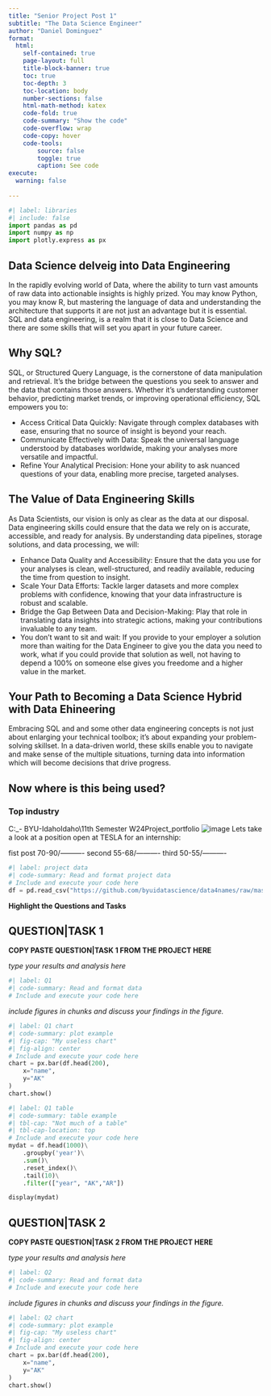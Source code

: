 ```yaml
---
title: "Senior Project Post 1"
subtitle: "The Data Science Engineer"
author: "Daniel Dominguez"
format:
  html:
    self-contained: true
    page-layout: full
    title-block-banner: true
    toc: true
    toc-depth: 3
    toc-location: body
    number-sections: false
    html-math-method: katex
    code-fold: true
    code-summary: "Show the code"
    code-overflow: wrap
    code-copy: hover
    code-tools:
        source: false
        toggle: true
        caption: See code
execute: 
  warning: false
    
---
```


```python
#| label: libraries
#| include: false
import pandas as pd
import numpy as np
import plotly.express as px
```


## Data Science delveig into Data Engineering 

In the rapidly evolving world of Data, where the ability to turn vast amounts of raw data into actionable insights is highly prized. You may know Python, you may know R, but mastering the language of data and understanding the architecture that supports it are not just an advantage but it is essential. SQL and data engineering, is a realm that it is close to Data Science and there are some skills that will set you apart in your future career.

## Why SQL?

SQL, or Structured Query Language, is the cornerstone of data manipulation and retrieval. It's the bridge between the questions you seek to answer and the data that contains those answers. Whether it's understanding customer behavior, predicting market trends, or improving operational efficiency, SQL empowers you to:

* Access Critical Data Quickly: Navigate through complex databases with ease, ensuring that no source of insight is beyond your reach.
* Communicate Effectively with Data: Speak the universal language understood by databases worldwide, making your analyses more versatile and impactful.
* Refine Your Analytical Precision: Hone your ability to ask nuanced questions of your data, enabling more precise, targeted analyses.


## The Value of Data Engineering Skills

As Data Scientists, our vision is only as clear as the data at our disposal. Data engineering skills could ensure that the data we rely on is accurate, accessible, and ready for analysis. By understanding data pipelines, storage solutions, and data processing, we will:

* Enhance Data Quality and Accessibility: Ensure that the data you use for your analyses is clean, well-structured, and readily available, reducing the time from question to insight.
* Scale Your Data Efforts: Tackle larger datasets and more complex problems with confidence, knowing that your data infrastructure is robust and scalable.
* Bridge the Gap Between Data and Decision-Making: Play that role in translating data insights into strategic actions, making your contributions invaluable to any team.
* You don't want to sit and wait: If you provide to your employer a solution more than waiting for the Data Engineer to give you the data you need to work, what if you could provide that solution as well, not having to depend a 100% on someone else gives you freedome and a higher value in the market.


## Your Path to Becoming a Data Science Hybrid with Data Ehineering

Embracing SQL and and some other data engineering concepts is not just about enlarging your technical toolbox; it's about expanding your problem-solving skillset. In a data-driven world, these skills enable you to navigate and make sense of the multiple situations, turning data into information which will become decisions that drive progress.

## Now where is this being used?

### Top industry

C:\Users\Dann_\OneDrive - BYU-Idaho\BYU Idaho\11th Semester W24\Senior Project\ddominguez_portfolio\Images
![image](C:/Users/Dann_/OneDrive - BYU-Idaho/BYU Idaho/11th Semester W24/Senior Project/ddominguez_portfolio/Images/capture.png)
Lets take a look at a position open at TESLA for an internship:



fist post 70-90/----------
second 55-68/----------
third 50-55/----------






```python
#| label: project data
#| code-summary: Read and format project data
# Include and execute your code here
df = pd.read_csv("https://github.com/byuidatascience/data4names/raw/master/data-raw/names_year/names_year.csv")
```

__Highlight the Questions and Tasks__

## QUESTION|TASK 1

__COPY PASTE QUESTION|TASK 1 FROM THE PROJECT HERE__

_type your results and analysis here_

```python
#| label: Q1
#| code-summary: Read and format data
# Include and execute your code here


```

_include figures in chunks and discuss your findings in the figure._

```python
#| label: Q1 chart
#| code-summary: plot example
#| fig-cap: "My useless chart"
#| fig-align: center
# Include and execute your code here
chart = px.bar(df.head(200),
    x="name", 
    y="AK"
)
chart.show()
```


```python
#| label: Q1 table
#| code-summary: table example
#| tbl-cap: "Not much of a table"
#| tbl-cap-location: top
# Include and execute your code here
mydat = df.head(1000)\
    .groupby('year')\
    .sum()\
    .reset_index()\
    .tail(10)\
    .filter(["year", "AK","AR"])

display(mydat)

```


## QUESTION|TASK 2

__COPY PASTE QUESTION|TASK 2 FROM THE PROJECT HERE__

_type your results and analysis here_

```python
#| label: Q2
#| code-summary: Read and format data
# Include and execute your code here


```

_include figures in chunks and discuss your findings in the figure._

```python
#| label: Q2 chart
#| code-summary: plot example
#| fig-cap: "My useless chart"
#| fig-align: center
# Include and execute your code here
chart = px.bar(df.head(200),
    x="name", 
    y="AK"
)
chart.show()
```

